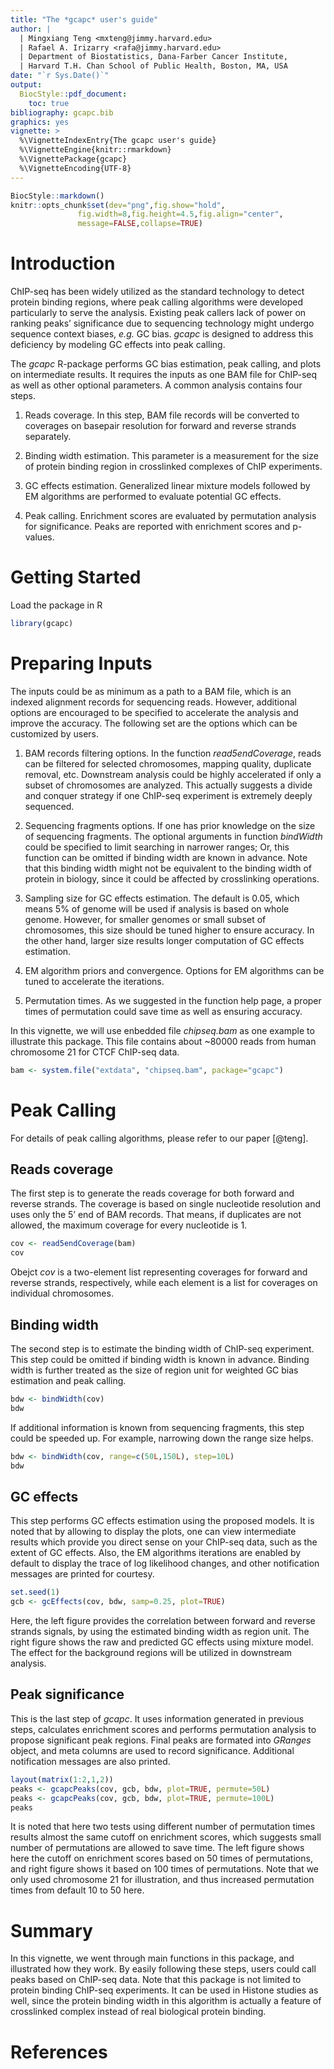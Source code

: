 ```yaml
---
title: "The *gcapc* user's guide"
author: |
  | Mingxiang Teng <mxteng@jimmy.harvard.edu>
  | Rafael A. Irizarry <rafa@jimmy.harvard.edu>
  | Department of Biostatistics, Dana-Farber Cancer Institute,
  | Harvard T.H. Chan School of Public Health, Boston, MA, USA
date: "`r Sys.Date()`"
output:
  BiocStyle::pdf_document:
    toc: true
bibliography: gcapc.bib
graphics: yes
vignette: >
  %\VignetteIndexEntry{The gcapc user's guide}
  %\VignetteEngine{knitr::rmarkdown}
  %\VignettePackage{gcapc}
  %\VignetteEncoding{UTF-8}
---
```


```r
BiocStyle::markdown()
knitr::opts_chunk$set(dev="png",fig.show="hold",
               fig.width=8,fig.height=4.5,fig.align="center",
               message=FALSE,collapse=TRUE)
```

# Introduction

ChIP-seq has been widely utilized as the standard technology to detect
protein binding regions, where peak calling algorithms were developed
particularly to serve the analysis. Existing peak callers lack of power
on ranking peaks' significance due to sequencing technology might undergo
sequence context biases, *e.g.* GC bias. *gcapc* is designed to address this
deficiency by modeling GC effects into peak calling.

The *gcapc* R-package performs GC bias estimation, peak calling, and plots on
intermediate results. It requires the inputs as one BAM file for ChIP-seq as
well as other optional parameters. A common analysis contains four steps.

  1. Reads coverage. In this step, BAM file records will be converted to
  coverages on basepair resolution for forward and reverse strands 
  separately.

  1. Binding width estimation. This parameter is a measurement for the size
  of protein binding region in crosslinked complexes of ChIP experiments.

  1. GC effects estimation. Generalized linear mixture models followed by EM
  algorithms are performed to evaluate potential GC effects.
  
  1. Peak calling. Enrichment scores are evaluated by permutation analysis
  for significance. Peaks are reported with enrichment scores and p-values.

# Getting Started

Load the package in R

```r
library(gcapc)
```

# Preparing Inputs

The inputs could be as minimum as a path to a BAM file, which is an
indexed alignment records for sequencing reads. However, additional
options are encouraged to be specified to accelerate the analysis and
improve the accuracy. The following set are the options which can be
customized by users.

  1. BAM records filtering options. In the function *read5endCoverage*,
  reads can be filtered for selected chromosomes, mapping quality,
  duplicate removal, etc. Downstream analysis could be highly accelerated
  if only a subset of chromosomes are analyzed. This actually suggests
  a divide and conquer strategy if one ChIP-seq experiment is extremely
  deeply sequenced.

  1. Sequencing fragments options. If one has prior knowledge on the
  size of sequencing fragments. The optional arguments in function
  *bindWidth* could be specified to limit searching in narrower
  ranges; Or, this function can be omitted if binding width are known
  in advance. Note that this binding width might not be equivalent to
  the binding width of protein in biology, since it could be affected
  by crosslinking operations.

  1. Sampling size for GC effects estimation. The default is 0.05, which
  means 5% of genome will be used if analysis is based on whole genome.
  However, for smaller genomes or small subset of chromosomes, this size
  should be tuned higher to ensure accuracy. In the other hand, larger
  size results longer computation of GC effects estimation.

  1. EM algorithm priors and convergence. Options for EM algorithms can
  be tuned to accelerate the iterations.

  1. Permutation times. As we suggested in the function help page, a
  proper times of permutation could save time as well as ensuring accuracy.

In this vignette, we will use enbedded file *chipseq.bam* as one example
to illustrate this package. This file contains about ~80000 reads from
human chromosome 21 for CTCF ChIP-seq data.

```r
bam <- system.file("extdata", "chipseq.bam", package="gcapc")
```

# Peak Calling

For details of peak calling algorithms, please refer to our paper [@teng].

## Reads coverage

The first step is to generate the reads coverage for both forward and reverse
strands. The coverage is based on single nucleotide resolution and uses only
the 5' end of BAM records. That means, if duplicates are not allowed, the
maximum coverage for every nucleotide is 1.

```r
cov <- read5endCoverage(bam)
cov
```

Obejct *cov* is a two-element list representing coverages for forward and
reverse strands, respectively, while each element is a list for coverages
on individual chromosomes.

## Binding width

The second step is to estimate the binding width of ChIP-seq experiment.
This step could be omitted if binding width is known in advance. Binding
width is further treated as the size of region unit for weighted GC
bias estimation and peak calling.

```r
bdw <- bindWidth(cov)
bdw
```

If additional information is known from sequencing fragments, this step
could be speeded up. For example, narrowing down the range size helps.

```r
bdw <- bindWidth(cov, range=c(50L,150L), step=10L)
bdw
```

## GC effects

This step performs GC effects estimation using the proposed models. It is
noted that by allowing to display the plots, one can view intermediate
results which provide you direct sense on your ChIP-seq data, such as the
extent of GC effects. Also, the EM algorithms iterations are enabled by
default to display the trace of log likelihood changes, and other
notification messages are printed for courtesy.

```r
set.seed(1)
gcb <- gcEffects(cov, bdw, samp=0.25, plot=TRUE)
```

Here, the left figure provides the correlation between forward and reverse
strands signals, by using the estimated binding width as region unit.
The right figure shows the raw and predicted GC effects using mixture model.
The effect for the background regions will be utilized in downstream
analysis.

## Peak significance

This is the last step of *gcapc*. It uses information generated in previous
steps, calculates enrichment scores and performs permutation analysis to
propose significant peak regions. Final peaks are formated into *GRanges*
object, and meta columns are used to record significance. Additional
notification messages are also printed.

```r
layout(matrix(1:2,1,2))
peaks <- gcapcPeaks(cov, gcb, bdw, plot=TRUE, permute=50L)
peaks <- gcapcPeaks(cov, gcb, bdw, plot=TRUE, permute=100L)
peaks
```

It is noted that here two tests using different number of permutation times
results almost the same cutoff on enrichment scores, which suggests small
number of permutations are allowed to save time. The left figure shows here
the cutoff on enrichment scores based on 50 times of permutations, and 
right figure shows it based on 100 times of permutations. Note that we only
used chromosome 21 for illustration, and thus increased permutation times
from default 10 to 50 here.

# Summary

In this vignette, we went through main functions in this package, and
illustrated how they work. By easily following these steps, users could
call peaks based on ChIP-seq data. Note that this package is not limited to
protein binding ChIP-seq experiments. It can be used in Histone studies as
well, since the protein binding width in this algorithm is actually a feature
of crosslinked complex instead of real biological protein binding.

# References
